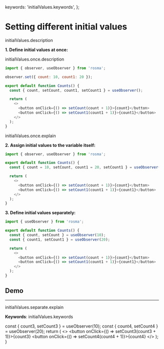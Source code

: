 
  keywords: 'initialValues.keywords',
};

# Setting different initial values

initialValues.description

**1. Define initial values at once:**

initialValues.once.description

```javascript
import { observer, useObserver } from 'rosma';

observer.set({ count: 10, count1: 20 });

export default function Counts() {
  const { count, setCount, count1, setCount1 } = useObserver();

  return (
    <>
      <button onClick={() => setCount(count + 1)}>{count}</button>
      <button onClick={() => setCount1(count1 + 1)}>{count1}</button>
    </>
  );
}
```

initialValues.once.explain

**2. Assign initial values to the variable itself:**

```javascript
import { observer, useObserver } from 'rosma';

export default function Counts() {
  const { count = 10, setCount, count1 = 20, setCount1 } = useObserver();

  return (
    <>
      <button onClick={() => setCount(count + 1)}>{count}</button>
      <button onClick={() => setCount1(count1 + 1)}>{count1}</button>
    </>
  );
}
```

**3. Define initial values separately:**

```javascript
import { useObserver } from 'rosma';

export default function Counts() {
  const { count, setCount } = useObserver(10);
  const { count1, setCount1 } = useObserver(20);

  return (
    <>
      <button onClick={() => setCount(count + 1)}>{count}</button>
      <button onClick={() => setCount1(count1 + 1)}>{count1}</button>
    </>
  );
}
```

## Demo

<Counts />

---

initialValues.separate.explain

**Keywords**: initialValues.keywords

  const { count3, setCount3 } = useObserver(10);
  const { count4, setCount4 } = useObserver(20);
  return (
    <>
      <button onClick={() => setCount3(count3 + 1)}>{count3}</button>
      <button onClick={() => setCount4(count4 + 1)}>{count4}</button>
    </>
  );
}

